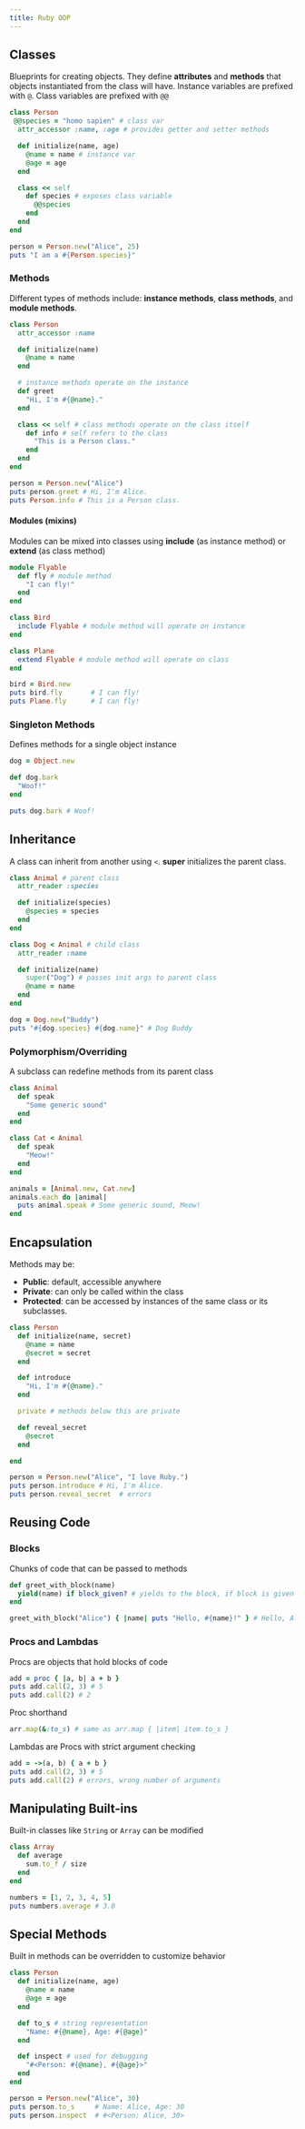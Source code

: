 ```yaml
---
title: Ruby OOP
---
```


## Classes

Blueprints for creating objects. They define **attributes** and **methods** that objects instantiated from the class will have. Instance variables are prefixed with `@`. Class variables are prefixed with `@@`

```ruby copy
class Person
 @@species = "homo sapien" # class var
  attr_accessor :name, :age # provides getter and setter methods

  def initialize(name, age)
    @name = name # instance var
    @age = age
  end

  class << self
    def species # exposes class variable
      @@species
    end
  end
end

person = Person.new("Alice", 25)
puts "I am a #{Person.species}"
```

### Methods

Different types of methods include: **instance methods**, **class methods**, and **module methods**.

```ruby
class Person
  attr_accessor :name

  def initialize(name)
    @name = name
  end

  # instance methods operate on the instance
  def greet
    "Hi, I'm #{@name}."
  end

  class << self # class methods operate on the class itself
    def info # self refers to the class
      "This is a Person class."
    end
  end
end

person = Person.new("Alice")
puts person.greet # Hi, I'm Alice.
puts Person.info # This is a Person class.
```

#### Modules (mixins)

Modules can be mixed into classes using **include** (as instance method) or **extend** (as class method)

```ruby
module Flyable
  def fly # module method
    "I can fly!"
  end
end

class Bird
  include Flyable # module method will operate on instance
end

class Plane
  extend Flyable # module method will operate on class
end

bird = Bird.new
puts bird.fly       # I can fly!
puts Plane.fly      # I can fly!
```

### Singleton Methods

Defines methods for a single object instance

```ruby
dog = Object.new

def dog.bark
  "Woof!"
end

puts dog.bark # Woof!
```

## Inheritance

A class can inherit from another using `<`. **super** initializes the parent class.

```ruby
class Animal # parent class
  attr_reader :species

  def initialize(species)
    @species = species
  end
end

class Dog < Animal # child class
  attr_reader :name

  def initialize(name)
    super("Dog") # passes init args to parent class
    @name = name
  end
end

dog = Dog.new("Buddy")
puts "#{dog.species} #{dog.name}" # Dog Buddy
```

### Polymorphism/Overriding

A subclass can redefine methods from its parent class

```ruby
class Animal
  def speak
    "Some generic sound"
  end
end

class Cat < Animal
  def speak
    "Meow!"
  end
end

animals = [Animal.new, Cat.new]
animals.each do |animal|
  puts animal.speak # Some generic sound, Meow!
end
```

## Encapsulation

Methods may be:

- **Public**: default, accessible anywhere
- **Private**: can only be called within the class
- **Protected**: can be accessed by instances of the same class or its subclasses.

```ruby
class Person
  def initialize(name, secret)
    @name = name
    @secret = secret
  end

  def introduce
    "Hi, I'm #{@name}."
  end

  private # methods below this are private

  def reveal_secret
    @secret
  end

end

person = Person.new("Alice", "I love Ruby.")
puts person.introduce # Hi, I'm Alice.
puts person.reveal_secret  # errors
```

## Reusing Code

### Blocks

Chunks of code that can be passed to methods

```ruby
def greet_with_block(name)
  yield(name) if block_given? # yields to the block, if block is given
end

greet_with_block("Alice") { |name| puts "Hello, #{name}!" } # Hello, Alice!
```

### Procs and Lambdas

Procs are objects that hold blocks of code

```ruby
add = proc { |a, b| a + b }
puts add.call(2, 3) # 5
puts add.call(2) # 2
```

Proc shorthand

```ruby
arr.map(&:to_s) # same as arr.map { |item| item.to_s }
```

Lambdas are Procs with strict argument checking

```ruby
add = ->(a, b) { a + b }
puts add.call(2, 3) # 5
puts add.call(2) # errors, wrong number of arguments
```

## Manipulating Built-ins

Built-in classes like `String` or `Array` can be modified

```ruby
class Array
  def average
    sum.to_f / size
  end
end

numbers = [1, 2, 3, 4, 5]
puts numbers.average # 3.0
```

## Special Methods

Built in methods can be overridden to customize behavior

```ruby
class Person
  def initialize(name, age)
    @name = name
    @age = age
  end

  def to_s # string representation
    "Name: #{@name}, Age: #{@age}"
  end

  def inspect # used for debugging
    "#<Person: #{@name}, #{@age}>"
  end
end

person = Person.new("Alice", 30)
puts person.to_s     # Name: Alice, Age: 30
puts person.inspect  # #<Person: Alice, 30>
```
